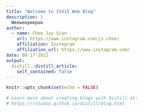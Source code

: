 ```yaml
---
title: "Welcome to IS415 Web Blog"
description: |
  Weewoopeepoo
author:
  - name: Chee Jay Sian 
    url: https://www.instagram.com/js.chee/
    affiliation: Instagram
    affiliation_url: https://www.instagram.com/
date: 08-17-2021
output:
  distill::distill_article:
    self_contained: false
---
```


```r
knitr::opts_chunk$set(echo = FALSE)

# Learn more about creating blogs with Distill at:
# https://rstudio.github.io/distill/blog.html

```



